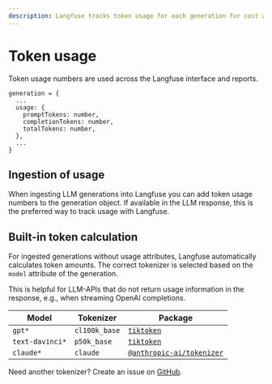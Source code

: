 ```yaml
---
description: Langfuse tracks token usage for each generation for cost and usage reporting. If tokens are not provided in the generation, Langfuse will automatically calculate the token usage.
---
```


# Token usage

Token usage numbers are used across the Langfuse interface and reports.

```
generation = {
  ...
  usage: {
    promptTokens: number,
    completionTokens: number,
    totalTokens: number,
  },
  ...
}
```

## Ingestion of usage

When ingesting LLM generations into Langfuse you can add token usage numbers to the generation object. If available in the LLM response, this is the preferred way to track usage with Langfuse.

## Built-in token calculation

For ingested generations without usage attributes, Langfuse automatically calculates token amounts. The correct tokenizer is selected based on the `model` attribute of the generation.

This is helpful for LLM-APIs that do not return usage information in the response, e.g., when streaming OpenAI completions.

| Model           | Tokenizer     | Package                                                                            |
| --------------- | ------------- | ---------------------------------------------------------------------------------- |
| `gpt*`          | `cl100k_base` | [`tiktoken`](https://www.npmjs.com/package/tiktoken)                               |
| `text-davinci*` | `p50k_base`   | [`tiktoken`](https://www.npmjs.com/package/tiktoken)                               |
| `claude*`       | `claude`      | [`@anthropic-ai/tokenizer`](https://www.npmjs.com/package/@anthropic-ai/tokenizer) |

Need another tokenizer? Create an issue on [GitHub](https://github.com/langfuse/langfuse).
